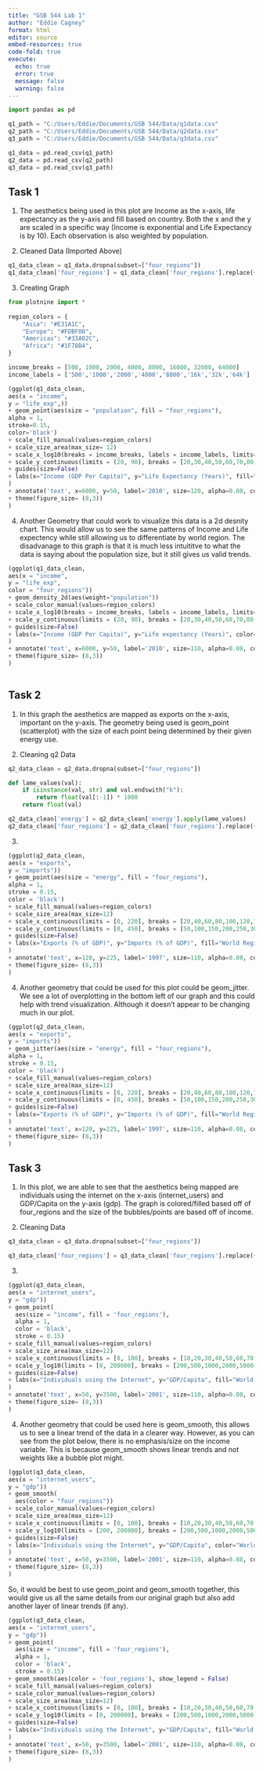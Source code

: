 ```yaml
---
title: "GSB 544 Lab 1"
author: "Eddie Cagney"
format: html
editor: source
embed-resources: true
code-fold: true
execute: 
  echo: true
  error: true
  message: false
  warning: false
---
```


```python
import pandas as pd

q1_path = "C:/Users/Eddie/Documents/GSB 544/Data/q1data.csv"
q2_path = "C:/Users/Eddie/Documents/GSB 544/Data/q2data.csv"
q3_path = "C:/Users/Eddie/Documents/GSB 544/Data/q3data.csv"

q1_data = pd.read_csv(q1_path)
q2_data = pd.read_csv(q2_path)
q3_data = pd.read_csv(q3_path)

```

## Task 1
1) The aesthetics being used in this plot are Income as the x-axis, life expectancy as the y-axis and fill based on country. Both the x and the y are scaled in a specific way (Income is exponential and Life Expectancy is by 10). Each observation is also weighted by population. 

2)
Cleaned Data (Imported Above)
```python
q1_data_clean = q1_data.dropna(subset=["four_regions"])
q1_data_clean['four_regions'] = q1_data_clean['four_regions'].replace({'africa': 'Africa', 'americas': 'Americas', 'asia': 'Asia', 'europe': 'Europe'})
```

3)
Creating Graph
```python
from plotnine import *
   
region_colors = {
    "Asia": "#E31A1C",    
    "Europe": "#FDBF00",
    "Americas": "#33A02C",
    "Africa": "#1F78B4",
}

income_breaks = [500, 1000, 2000, 4000, 8000, 16000, 32000, 64000]
income_labels = ['500','1000','2000','4000','8000','16k','32k','64k']

(ggplot(q1_data_clean,
aes(x = "income",
y = "life_exp",))
+ geom_point(aes(size = "population", fill = "four_regions"),
alpha = 1,
stroke=0.15,
color='black')
+ scale_fill_manual(values=region_colors)
+ scale_size_area(max_size= 12)
+ scale_x_log10(breaks = income_breaks, labels = income_labels, limits=(500, 64000))
+ scale_y_continuous(limits = (20, 90), breaks = [20,30,40,50,60,70,80,90])
+ guides(size=False)
+ labs(x="Income (GDP Per Capita)", y="Life Expectancy (Years)", fill="World Regions"
)
+ annotate('text', x=6000, y=50, label='2010', size=120, alpha=0.08, color='gray')
+ theme(figure_size= (8,3))
)

```

4) 
Another Geometry that could work to visualize this data is a 2d desnity chart. This would allow us to see the same patterns of Income and Life expectency while still allowing us to differentiate by world region. The disadvanage to this graph is that it is much less intuititve to what the data is saying about the population size, but it still gives us valid trends.

```python
(ggplot(q1_data_clean,
aes(x = "income",
y = "life_exp",
color = "four_regions"))
+ geom_density_2d(aes(weight="population"))
+ scale_color_manual(values=region_colors)
+ scale_x_log10(breaks = income_breaks, labels = income_labels, limits=(500, 64000))
+ scale_y_continuous(limits = (20, 90), breaks = [20,30,40,50,60,70,80,90])
+ guides(size=False)
+ labs(x="Income (GDP Per Capita)", y="Life expectancy (Years)", color="World Regions"
)
+ annotate('text', x=6000, y=50, label='2010', size=110, alpha=0.08, color='gray')
+ theme(figure_size= (8,3))
)
    
```

## Task 2

1) In this graph the aesthetics are mapped as exports on the x-axis, important on the y-axis. The geometry being used is geom_point (scatterplot) with the size of each point being determined by their given energy use. 

2) 
Cleaning q2 Data

```python
q2_data_clean = q2_data.dropna(subset=["four_regions"])

def lame_values(val):
    if isinstance(val, str) and val.endswith("k"):
        return float(val[:-1]) * 1000
    return float(val)

q2_data_clean['energy'] = q2_data_clean['energy'].apply(lame_values)
q2_data_clean['four_regions'] = q2_data_clean['four_regions'].replace({'africa': 'Africa', 'americas': 'Americas', 'asia': 'Asia', 'europe': 'Europe'})
```


3) 

```python
(ggplot(q2_data_clean,
aes(x = "exports",
y = "imports"))
+ geom_point(aes(size = "energy", fill = "four_regions"),
alpha = 1,
stroke = 0.15,
color = 'black')
+ scale_fill_manual(values=region_colors)
+ scale_size_area(max_size=12)
+ scale_x_continuous(limits = [0, 220], breaks = [20,40,60,80,100,120,140,160, 180, 200, 220])
+ scale_y_continuous(limits = [0, 450], breaks = [50,100,150,200,250,300,350,400])
+ guides(size=False)
+ labs(x="Exports (% of GDP)", y="Imports (% of GDP)", fill="World Regions"
)
+ annotate('text', x=120, y=225, label='1997', size=110, alpha=0.08, color='gray')
+ theme(figure_size= (8,3))
)

```

4)
Another geometry that could be used for this plot could be geom_jitter. We see a lot of overplotting in the bottom left of our graph and this could help with trend visualization. Although it doesn't appear to be changing much in our plot.


```python
(ggplot(q2_data_clean,
aes(x = "exports",
y = "imports"))
+ geom_jitter(aes(size = "energy", fill = "four_regions"),
alpha = 1,
stroke = 0.15,
color = 'black')
+ scale_fill_manual(values=region_colors)
+ scale_size_area(max_size=12)
+ scale_x_continuous(limits = [0, 220], breaks = [20,40,60,80,100,120,140,160, 180, 200, 220])
+ scale_y_continuous(limits = [0, 450], breaks = [50,100,150,200,250,300,350,400])
+ guides(size=False)
+ labs(x="Exports (% of GDP)", y="Imports (% of GDP)", fill="World Regions"
)
+ annotate('text', x=120, y=225, label='1997', size=110, alpha=0.08, color='gray')
+ theme(figure_size= (8,3))
)
```

## Task 3

1) In this plot, we are able to see that the aesthetics being mapped are individuals using the internet on the x-axis (internet_users) and GDP/Capita on the y-axis (gdp). The graph is colored/filled based off of four_regions and the size of the bubbles/points are based off of income. 

2) Cleaning Data

```python
q3_data_clean = q3_data.dropna(subset=["four_regions"])

q3_data_clean['four_regions'] = q3_data_clean['four_regions'].replace({'africa': 'Africa', 'americas': 'Americas', 'asia': 'Asia', 'europe': 'Europe'})
```

3)

```python
(ggplot(q3_data_clean,
aes(x = "internet_users",
y = "gdp"))
+ geom_point(
  aes(size = "income", fill = 'four_regions'),
  alpha = 1,
  color = 'black',
  stroke = 0.15)
+ scale_fill_manual(values=region_colors)
+ scale_size_area(max_size=12)
+ scale_x_continuous(limits = [0, 100], breaks = [10,20,30,40,50,60,70,80,90])
+ scale_y_log10(limits = [0, 200000], breaks = [200,500,1000,2000,5000,10000,20000,50000,100000], labels = ['200', '500', '1000', '2000', '5000', '10k', '20k', '50k', '100k'])
+ guides(size=False)
+ labs(x="Individuals using the Internet", y="GDP/Capita", fill="World Regions"
)
+ annotate('text', x=50, y=3500, label='2001', size=110, alpha=0.08, color='gray')
+ theme(figure_size= (8,3))
)
```

4) Another geometry that could be used here is geom_smooth, this allows us to see a linear trend of the data in a clearer way. However, as you can see from the plot below, there is no emphasis/size on the income variable. This is because geom_smooth shows linear trends and not weights like a bubble plot might.


```python
(ggplot(q3_data_clean,
aes(x = "internet_users",
y = "gdp"))
+ geom_smooth(
  aes(color = "four_regions"))
+ scale_color_manual(values=region_colors)
+ scale_size_area(max_size=12)
+ scale_x_continuous(limits = [0, 100], breaks = [10,20,30,40,50,60,70,80,90])
+ scale_y_log10(limits = [200, 200000], breaks = [200,500,1000,2000,5000,10000,20000,50000,100000], labels = ['200', '500', '1000', '2000', '5000', '10k', '20k', '50k', '100k'])
+ guides(size=False)
+ labs(x="Individuals using the Internet", y="GDP/Capita", color="World Regions"
)
+ annotate('text', x=50, y=3500, label='2001', size=110, alpha=0.08, color='gray')
+ theme(figure_size= (8,3))
)
```

So, it would be best to use geom_point and geom_smooth together, this would give us all the same details from our original graph but also add another layer of linear trends (if any).


```python
(ggplot(q3_data_clean,
aes(x = "internet_users",
y = "gdp"))
+ geom_point(
  aes(size = "income", fill = 'four_regions'),
  alpha = 1,
  color = 'black',
  stroke = 0.15)
+ geom_smooth(aes(color = 'four_regions'), show_legend = False)
+ scale_fill_manual(values=region_colors)
+ scale_color_manual(values=region_colors)
+ scale_size_area(max_size=12)
+ scale_x_continuous(limits = [0, 100], breaks = [10,20,30,40,50,60,70,80,90])
+ scale_y_log10(limits = [0, 200000], breaks = [200,500,1000,2000,5000,10000,20000,50000,100000], labels = ['200', '500', '1000', '2000', '5000', '10k', '20k', '50k', '100k'])
+ guides(size=False)
+ labs(x="Individuals using the Internet", y="GDP/Capita", fill="World Regions"
)
+ annotate('text', x=50, y=3500, label='2001', size=110, alpha=0.08, color='gray')
+ theme(figure_size= (8,3))
)
```